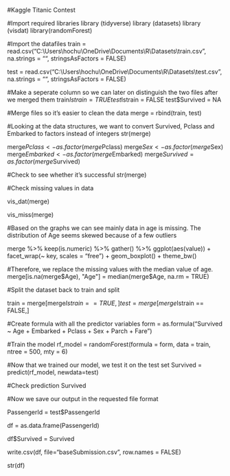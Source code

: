 #Kaggle Titanic Contest

#Import required libraries
library (tidyverse)
library (datasets)
library (visdat)
library(randomForest)


#Import the datafiles
train = read.csv("C:\\Users\\hochu\\OneDrive\\Documents\\R\\Datasets\\train.csv", na.strings = "", stringsAsFactors = FALSE)

test = read.csv("C:\\Users\\hochu\\OneDrive\\Documents\\R\\Datasets\\test.csv", na.strings = "", stringsAsFactors = FALSE)


#Make a seperate column so we can later on distinguish the two files after we merged them
train$Istrain = TRUE
test$Istrain = FALSE
test$Survived = NA

#Merge files so it's easier to clean the data
merge = rbind(train, test)

#Looking at the data structures, we want to convert Survived, Pclass and Embarked to factors instead of integers
str(merge)

merge$Pclass <- as.factor(merge$Pclass)
merge$Sex <- as.factor(merge$Sex)
merge$Embarked <- as.factor(merge$Embarked)
merge$Survived = as.factor(merge$Survived)


#Check to see whether it's successful
str(merge)


#Check missing values in data

vis_dat(merge)

vis_miss(merge)


#Based on the graphs we can see mainly data in age is missing. The distribution of Age seems skewed because of a few outliers

merge %>%
  keep(is.numeric) %>%
  gather() %>%
  ggplot(aes(value)) +
  facet_wrap(~ key, scales = "free") +
  geom_boxplot() + theme_bw()

#Therefore, we replace the missing values with the median value of age.
merge[is.na(merge$Age), "Age"] = median(merge$Age, na.rm = TRUE)


#Split the dataset back to train and split

train = merge[merge$Istrain == TRUE,]
test = merge[merge$Istrain == FALSE,]


#Create formula with all the predictor variables
form = as.formula("Survived ~ Age + Embarked + Pclass + Sex + Parch + Fare")

#Train the model
rf_model = randomForest(formula = form, data = train, ntree = 500, mty = 6)


#Now that we trained our model, we test it on the test set
Survived = predict(rf_model, newdata=test)


#Check prediction
Survived

#Now we save our output in the requested file format

PassengerId = test$PassengerId

df = as.data.frame(PassengerId)

df$Survived = Survived

write.csv(df, file="baseSubmission.csv", row.names = FALSE)

str(df)
